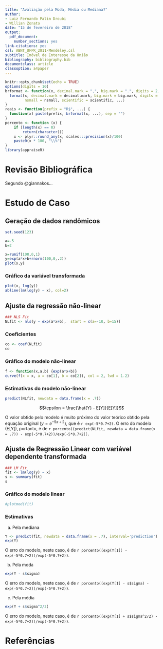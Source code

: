 ```yaml
---
title: "Avaliação pela Moda, Média ou Mediana?"
author: 
- Luiz Fernando Palin Droubi
- Willian Zonato
date: "15 de fevereiro de 2018"
output: 
  pdf_document: 
    number_sections: yes
link-citations: yes
csl: ABNT_UFPR_2011-Mendeley.csl
subtitle: Imóvel de Interesse da União
bibliography: bibliography.bib
documentclass: article
classoption: a4paper
---
```


```r
knitr::opts_chunk$set(echo = TRUE)
options(digits = 10)
brformat <- function(x, decimal.mark = ",", big.mark = ".", digits = 2, nsmall = 2, scientific = FALSE, ...) {
  format(x, decimal.mark = decimal.mark, big.mark = big.mark, digits = digits, 
         nsmall = nsmall, scientific = scientific, ...)
}
reais <- function(prefix = "R$", ...) {
  function(x) paste(prefix, brformat(x, ...), sep = "")
}
porcento <- function (x) {
    if (length(x) == 0) 
        return(character())
    x <- plyr::round_any(x, scales:::precision(x)/100)
    paste0(x * 100, "\\%")
}
library(appraiseR)
```

# Revisão Bibliográfica

Segundo @giannakos...

# Estudo de Caso

## Geração de dados randômicos

```r
set.seed(123)

a=-5
b=2

x=runif(100,0,1)
y=exp(a*x+b+rnorm(100,0,.2))
plot(x,y)
```


### Gráfico da variável transformada

```r
plot(x, log(y)) 
abline(lm(log(y) ~ x), col=2)
```

## Ajuste da regressão não-linear

```r
### NLS Fit
NLfit <- nls(y ~ exp(a*x+b),  start = c(a=-10, b=15)) 
```

### Coeficientes

```r
co <- coef(NLfit)
co
```

### Gráfico do modelo não-linear

```r
f <- function(x,a,b) {exp(a*x+b)}
curve(f(x = x, a = co[1], b = co[2]), col = 2, lwd = 1.2) 
```

### Estimativas do modelo não-linear

```r
predict(NLfit, newdata = data.frame(x = .7))
```

$$\epsilon = \frac{\hat{Y} - E[Y]}{E[Y]}$$

O valor obtido pelo modelo é muito próximo do valor teórico obtido pela equação original ($y = e^{-5x + 2}$), que é  `r exp(-5*0.7+2)`. O erro do modelo (E[Y]), portanto, é de `r porcento((predict(NLfit, newdata = data.frame(x = .7)) - exp(-5*0.7+2))/exp(-5*0.7+2))`.

## Ajuste de Regressão Linear com variável dependente transformada

```r
### LM Fit
fit <- lm(log(y) ~ x)
s <- summary(fit)
s
```

### Gráfico do modelo linear

```r
#plotmod(fit)
```


### Estimativas

a. Pela mediana

```r
Y <- predict(fit, newdata = data.frame(x = .7), interval='prediction')
exp(Y)
```

O erro do modelo, neste caso, é de `r porcento((exp(Y[1]) - exp(-5*0.7+2))/exp(-5*0.7+2))`.

b. Pela moda

```r
exp(Y - s$sigma)
```

O erro do modelo, neste caso, é de `r porcento((exp(Y[1] - s$sigma) - exp(-5*0.7+2))/exp(-5*0.7+2))`.

c. Pela média

```r
exp(Y + s$sigma^2/2)
```

O erro do modelo, neste caso, é de `r porcento((exp(Y[1] + s$sigma^2/2) - exp(-5*0.7+2))/exp(-5*0.7+2))`.

# Referências {-}

